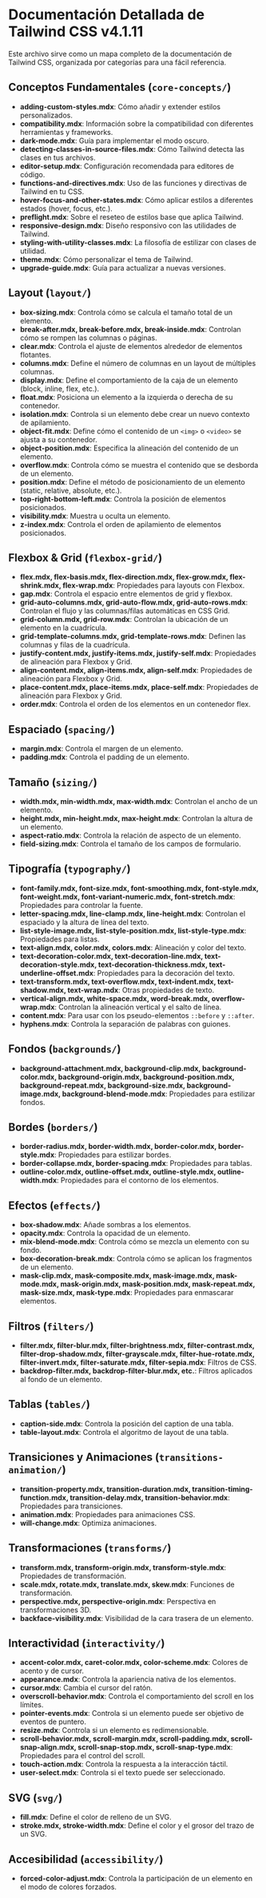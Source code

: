 # Documentación Detallada de Tailwind CSS v4.1.11

Este archivo sirve como un mapa completo de la documentación de Tailwind CSS, organizada por categorías para una fácil referencia.

## Conceptos Fundamentales (`core-concepts/`)
- **adding-custom-styles.mdx**: Cómo añadir y extender estilos personalizados.
- **compatibility.mdx**: Información sobre la compatibilidad con diferentes herramientas y frameworks.
- **dark-mode.mdx**: Guía para implementar el modo oscuro.
- **detecting-classes-in-source-files.mdx**: Cómo Tailwind detecta las clases en tus archivos.
- **editor-setup.mdx**: Configuración recomendada para editores de código.
- **functions-and-directives.mdx**: Uso de las funciones y directivas de Tailwind en tu CSS.
- **hover-focus-and-other-states.mdx**: Cómo aplicar estilos a diferentes estados (hover, focus, etc.).
- **preflight.mdx**: Sobre el reseteo de estilos base que aplica Tailwind.
- **responsive-design.mdx**: Diseño responsivo con las utilidades de Tailwind.
- **styling-with-utility-classes.mdx**: La filosofía de estilizar con clases de utilidad.
- **theme.mdx**: Cómo personalizar el tema de Tailwind.
- **upgrade-guide.mdx**: Guía para actualizar a nuevas versiones.

## Layout (`layout/`)
- **box-sizing.mdx**: Controla cómo se calcula el tamaño total de un elemento.
- **break-after.mdx, break-before.mdx, break-inside.mdx**: Controlan cómo se rompen las columnas o páginas.
- **clear.mdx**: Controla el ajuste de elementos alrededor de elementos flotantes.
- **columns.mdx**: Define el número de columnas en un layout de múltiples columnas.
- **display.mdx**: Define el comportamiento de la caja de un elemento (block, inline, flex, etc.).
- **float.mdx**: Posiciona un elemento a la izquierda o derecha de su contenedor.
- **isolation.mdx**: Controla si un elemento debe crear un nuevo contexto de apilamiento.
- **object-fit.mdx**: Define cómo el contenido de un `<img>` o `<video>` se ajusta a su contenedor.
- **object-position.mdx**: Especifica la alineación del contenido de un elemento.
- **overflow.mdx**: Controla cómo se muestra el contenido que se desborda de un elemento.
- **position.mdx**: Define el método de posicionamiento de un elemento (static, relative, absolute, etc.).
- **top-right-bottom-left.mdx**: Controla la posición de elementos posicionados.
- **visibility.mdx**: Muestra u oculta un elemento.
- **z-index.mdx**: Controla el orden de apilamiento de elementos posicionados.

## Flexbox & Grid (`flexbox-grid/`)
- **flex.mdx, flex-basis.mdx, flex-direction.mdx, flex-grow.mdx, flex-shrink.mdx, flex-wrap.mdx**: Propiedades para layouts con Flexbox.
- **gap.mdx**: Controla el espacio entre elementos de grid y flexbox.
- **grid-auto-columns.mdx, grid-auto-flow.mdx, grid-auto-rows.mdx**: Controlan el flujo y las columnas/filas automáticas en CSS Grid.
- **grid-column.mdx, grid-row.mdx**: Controlan la ubicación de un elemento en la cuadrícula.
- **grid-template-columns.mdx, grid-template-rows.mdx**: Definen las columnas y filas de la cuadrícula.
- **justify-content.mdx, justify-items.mdx, justify-self.mdx**: Propiedades de alineación para Flexbox y Grid.
- **align-content.mdx, align-items.mdx, align-self.mdx**: Propiedades de alineación para Flexbox y Grid.
- **place-content.mdx, place-items.mdx, place-self.mdx**: Propiedades de alineación para Flexbox y Grid.
- **order.mdx**: Controla el orden de los elementos en un contenedor flex.

## Espaciado (`spacing/`)
- **margin.mdx**: Controla el margen de un elemento.
- **padding.mdx**: Controla el padding de un elemento.

## Tamaño (`sizing/`)
- **width.mdx, min-width.mdx, max-width.mdx**: Controlan el ancho de un elemento.
- **height.mdx, min-height.mdx, max-height.mdx**: Controlan la altura de un elemento.
- **aspect-ratio.mdx**: Controla la relación de aspecto de un elemento.
- **field-sizing.mdx**: Controla el tamaño de los campos de formulario.

## Tipografía (`typography/`)
- **font-family.mdx, font-size.mdx, font-smoothing.mdx, font-style.mdx, font-weight.mdx, font-variant-numeric.mdx, font-stretch.mdx**: Propiedades para controlar la fuente.
- **letter-spacing.mdx, line-clamp.mdx, line-height.mdx**: Controlan el espaciado y la altura de línea del texto.
- **list-style-image.mdx, list-style-position.mdx, list-style-type.mdx**: Propiedades para listas.
- **text-align.mdx, color.mdx, colors.mdx**: Alineación y color del texto.
- **text-decoration-color.mdx, text-decoration-line.mdx, text-decoration-style.mdx, text-decoration-thickness.mdx, text-underline-offset.mdx**: Propiedades para la decoración del texto.
- **text-transform.mdx, text-overflow.mdx, text-indent.mdx, text-shadow.mdx, text-wrap.mdx**: Otras propiedades de texto.
- **vertical-align.mdx, white-space.mdx, word-break.mdx, overflow-wrap.mdx**: Controlan la alineación vertical y el salto de línea.
- **content.mdx**: Para usar con los pseudo-elementos `::before` y `::after`.
- **hyphens.mdx**: Controla la separación de palabras con guiones.

## Fondos (`backgrounds/`)
- **background-attachment.mdx, background-clip.mdx, background-color.mdx, background-origin.mdx, background-position.mdx, background-repeat.mdx, background-size.mdx, background-image.mdx, background-blend-mode.mdx**: Propiedades para estilizar fondos.

## Bordes (`borders/`)
- **border-radius.mdx, border-width.mdx, border-color.mdx, border-style.mdx**: Propiedades para estilizar bordes.
- **border-collapse.mdx, border-spacing.mdx**: Propiedades para tablas.
- **outline-color.mdx, outline-offset.mdx, outline-style.mdx, outline-width.mdx**: Propiedades para el contorno de los elementos.

## Efectos (`effects/`)
- **box-shadow.mdx**: Añade sombras a los elementos.
- **opacity.mdx**: Controla la opacidad de un elemento.
- **mix-blend-mode.mdx**: Controla cómo se mezcla un elemento con su fondo.
- **box-decoration-break.mdx**: Controla cómo se aplican los fragmentos de un elemento.
- **mask-clip.mdx, mask-composite.mdx, mask-image.mdx, mask-mode.mdx, mask-origin.mdx, mask-position.mdx, mask-repeat.mdx, mask-size.mdx, mask-type.mdx**: Propiedades para enmascarar elementos.

## Filtros (`filters/`)
- **filter.mdx, filter-blur.mdx, filter-brightness.mdx, filter-contrast.mdx, filter-drop-shadow.mdx, filter-grayscale.mdx, filter-hue-rotate.mdx, filter-invert.mdx, filter-saturate.mdx, filter-sepia.mdx**: Filtros de CSS.
- **backdrop-filter.mdx, backdrop-filter-blur.mdx, etc.**: Filtros aplicados al fondo de un elemento.

## Tablas (`tables/`)
- **caption-side.mdx**: Controla la posición del caption de una tabla.
- **table-layout.mdx**: Controla el algoritmo de layout de una tabla.

## Transiciones y Animaciones (`transitions-animation/`)
- **transition-property.mdx, transition-duration.mdx, transition-timing-function.mdx, transition-delay.mdx, transition-behavior.mdx**: Propiedades para transiciones.
- **animation.mdx**: Propiedades para animaciones CSS.
- **will-change.mdx**: Optimiza animaciones.

## Transformaciones (`transforms/`)
- **transform.mdx, transform-origin.mdx, transform-style.mdx**: Propiedades de transformación.
- **scale.mdx, rotate.mdx, translate.mdx, skew.mdx**: Funciones de transformación.
- **perspective.mdx, perspective-origin.mdx**: Perspectiva en transformaciones 3D.
- **backface-visibility.mdx**: Visibilidad de la cara trasera de un elemento.

## Interactividad (`interactivity/`)
- **accent-color.mdx, caret-color.mdx, color-scheme.mdx**: Colores de acento y de cursor.
- **appearance.mdx**: Controla la apariencia nativa de los elementos.
- **cursor.mdx**: Cambia el cursor del ratón.
- **overscroll-behavior.mdx**: Controla el comportamiento del scroll en los límites.
- **pointer-events.mdx**: Controla si un elemento puede ser objetivo de eventos de puntero.
- **resize.mdx**: Controla si un elemento es redimensionable.
- **scroll-behavior.mdx, scroll-margin.mdx, scroll-padding.mdx, scroll-snap-align.mdx, scroll-snap-stop.mdx, scroll-snap-type.mdx**: Propiedades para el control del scroll.
- **touch-action.mdx**: Controla la respuesta a la interacción táctil.
- **user-select.mdx**: Controla si el texto puede ser seleccionado.

## SVG (`svg/`)
- **fill.mdx**: Define el color de relleno de un SVG.
- **stroke.mdx, stroke-width.mdx**: Define el color y el grosor del trazo de un SVG.

## Accesibilidad (`accessibility/`)
- **forced-color-adjust.mdx**: Controla la participación de un elemento en el modo de colores forzados.
